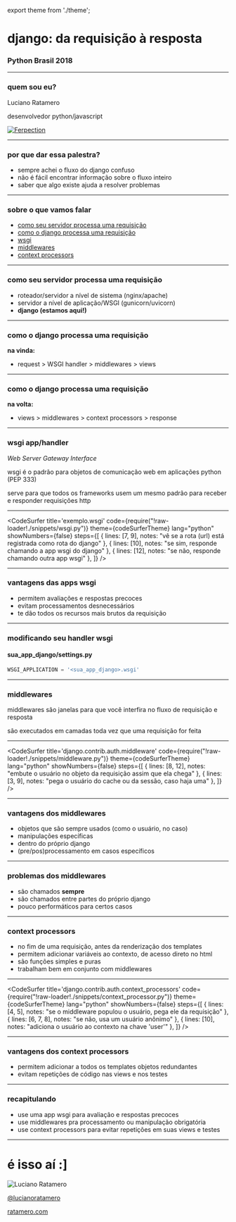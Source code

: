 export theme from './theme';

<Head>
  <title>django: da requisição à resposta</title>
  <link href="assets/fonts.css" rel="stylesheet" />
</Head>

# django: da requisição à resposta
### Python Brasil 2018
---
### quem sou eu?

Luciano Ratamero

desenvolvedor python/javascript

<a href="https://ferpection.com/" className="company-logo">![Ferpection](assets/ferpection.png)</a>

---

### por que dar essa palestra?

- sempre achei o fluxo do django confuso
- não é fácil encontrar informação sobre o fluxo inteiro
- saber que algo existe ajuda a resolver problemas

---

### sobre o que vamos falar

- [como seu servidor processa uma requisição](#4)
- [como o django processa uma requisição](#5)
- [wsgi](#7)
- [middlewares](#11)
- [context processors](#15)

---

### como seu servidor processa uma requisição

- roteador/servidor a nível de sistema (nginx/apache)
- servidor a nível de aplicação/WSGI (gunicorn/uvicorn)
- **django (estamos aqui!)**

---

### como o django processa uma requisição

**na vinda:**

- request > WSGI handler > middlewares > views

---

### como o django processa uma requisição

**na volta:**

- views > middlewares > context processors > response

---

### wsgi app/handler

*Web Server Gateway Interface*

wsgi é o padrão para objetos de comunicação web em aplicações python (PEP 333)

serve para que todos os frameworks usem um mesmo padrão para receber e responder requisições http

---

<CodeSurfer
  title='exemplo.wsgi'
  code={require("!raw-loader!./snippets/wsgi.py")}
  theme={codeSurferTheme}
  lang="python"
  showNumbers={false}
  steps={[
    { lines: [7, 9], notes: "vê se a rota (url) está registrada como rota do django" },
    { lines: [10], notes: "se sim, responde chamando a app wsgi do django" },
    { lines: [12], notes: "se não, responde chamando outra app wsgi" },
  ]}
/>

---

### vantagens das apps wsgi

- permitem avaliações e respostas precoces
- evitam processamentos desnecessários
- te dão todos os recursos mais brutos da requisição

---

### modificando seu handler wsgi

#### sua_app_django/settings.py

```python
WSGI_APPLICATION = '<sua_app_django>.wsgi'
```

---

### middlewares

middlewares são janelas para que você interfira no fluxo de requisição e resposta

são executados em camadas toda vez que uma requisição for feita

---

<CodeSurfer
  title='django.contrib.auth.middleware'
  code={require("!raw-loader!./snippets/middleware.py")}
  theme={codeSurferTheme}
  lang="python"
  showNumbers={false}
  steps={[
    { lines: [8, 12], notes: "embute o usuário no objeto da requisição assim que ela chega" },
    { lines: [3, 9], notes: "pega o usuário do cache ou da sessão, caso haja uma" },
  ]}
/>

---

### vantagens dos middlewares

- objetos que são sempre usados (como o usuário, no caso)
- manipulações específicas
- dentro do próprio django
- (pre/pos)processamento em casos específicos

---

### problemas dos middlewares

- são chamados **sempre**
- são chamados entre partes do próprio django
- pouco performáticos para certos casos

---

### context processors

- no fim de uma requisição, antes da renderização dos templates
- permitem adicionar variáveis ao contexto, de acesso direto no html
- são funções simples e puras
- trabalham bem em conjunto com middlewares

---

<CodeSurfer
  title='django.contrib.auth.context_processors'
  code={require("!raw-loader!./snippets/context_processor.py")}
  theme={codeSurferTheme}
  lang="python"
  showNumbers={false}
  steps={[
    { lines: [4, 5], notes: "se o middleware populou o usuário, pega ele da requisição" },
    { lines: [6, 7, 8], notes: "se não, usa um usuário anônimo" },
    { lines: [10], notes: "adiciona o usuário ao contexto na chave 'user'" },
  ]}
/>

---

### vantagens dos context processors

- permitem adicionar a todos os templates objetos redundantes
- evitam repetições de código nas views e nos testes

---

### recapitulando

- use uma app wsgi para avaliação e respostas precoces
- use middlewares pra processamento ou manipulação obrigatória
- use context processors para evitar repetições em suas views e testes

---

# é isso aí :]

![Luciano Ratamero](assets/eu_fb.jpg)

[@lucianoratamero](https://twitter.com/lucianoratamero)

[ratamero.com](https://www.ratamero.com)
